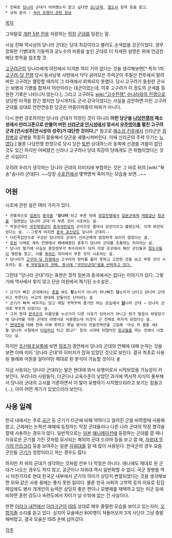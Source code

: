  * 진짜로 [[당나라]] 군대가 어떠했는지 알고 싶다면 [[당/군제]], [[절도사]] 항목 등을 참고.
 * 상위 문서 : [[속어 유행어 관련 정보]]

[[목차]]

그야말로 [[개판 5분 전]]을 자랑하는 [[막장]] [[군대]]를 일컫는 말.

사실 진짜 역사상의 당나라 군대는 당대 최강이라고 불려도 손색없을 강군이었다. 경무장화한 기병대의 기동력과 궁노수의 비중을 높인 군대로 더 자세한 설명은 위에 언급한 해당 항목을 참조할 것.

[[고구려]]군이 당나라에게 야전에서 이겨본 적이 거의 없다는 것을 생각해보면[* 특히 1차 [[고구려-당 전쟁]] 당시 동서남북 사방에서 닥닥 긁어모은 주력군이 주필산 전투에서 말려버린 고구려는 멸망할 때까지 그 타격에서 회복되지 못했다. 당시 고구려가 동원한 군사는 보병과 기병을 합쳐서 15만이라는 대군이었는데, 이후 고구려가 이 정도의 군세를 동원한 기록은 나타니지 않는다.], 그리고 고구려도 [[wiki:"고수전쟁" 수나라와의 전쟁]]으로 상당한 타격을 받긴 했지만 당시까지도 군사 강국이었다는 사실을 감안하면 이런 고구려 군대를 상대로 연전연승한 당군은 어중이떠중이 따위가 아니다.

다시 한번 강조하지만 당나라 군대가 막장인 것이 아니라 '''이런 당군을 [[나당전쟁]]의 매소성에서 만리고혼으로 만들어 버린 [[신라]]군과 [[안시성]]에서 맞서서 [[우주방어]]를 펼친 고구려군과 [안시성주|안시성의 성주]가 대단한 것이다.'''[* 참고로 [[매소성 전투]]에서 신라군은 [[장창]]병과 궁병을 적절히 활용해서 당군을 궤멸시켜버린다. 이때 신라군의 주력 무기는 [[노]]였다.] 물론 나당전쟁 한정으로 당시 당은 [[토번]] 상대하느라 동쪽에 신경쓸 겨를이 없던 것도 있긴 하지만 어찌됐건 신라나 고구려나 당대 최강의 당에게도 큰 위협이었다는 것은 사실이다.

오히려 우리가 생각하는 당나라 군대의 이미지에 부합하는 것은 그 바로 뒤의 [wikl:"북송"송나라 군대]다. ~~당장 [[수호전]]에서 몇백명씩 죽어가는 모습을 보면...~~

== 어원 ==
시초에 관한 설은 여러 가지가 있다.

 * 전통적으로 [[일본]]이 [[중국]]을 ''''당나라''''라고 부른 탓에 [[청일전쟁]]에서 [[일본군]]에게 [[캐발살]]난 [[청]]군을 '형편없는 당나라 군대'라 부른 것이 시초라는 설. 
 * 막장군대인 [[국민혁명군]]이 [[중국국민당]]의 군이므로 줄여서 당군이라고 불렸는데, 이게 와전되었다는 설. --그렇게 따지면 [[중국 공산당]]도 당나라 군대지-- 
 * 다민족집단으로 구성된 당나라의 군대가 신라군에게 엄정하게 보이지 않았다는 설.
 * [[토번]] 이래로 계속 전쟁에서 패배해왔던 중후기 당나라 군대를 조롱하는 의미라는 설.
 * 당나라 말기에 사실상 중앙정부가 허수아비가 되자 지방 곳곳에서 해산 군인들과 [[절도사]]들이 깽판을 쳤고, 이를 [[욕]]하는 의미에서 부른 것이 시초라는 설.
 * 당나라가 [[고구려-당 전쟁]]에서 고구려의 방어를 뜷지 못하고 고전한 것을 보고 부른 것이 시초라는 설. [http://gunsystem.tistory.com/2164 # 국방일보의 견해. 동시에 "국민당군대"설을 반박하고 있다.]

그런데 "당나라 군대"라는 표현은 정작 일본과 중국에서는 없다는 이야기가 있다. 그렇기에 역사에서 찾지 않고 단순 어원에서 제기된 소수설은..

 * 군기가 빠진 군대에서는 [[총]]을 쏴도 '''탕'''소리가 아니라 하나빠진 '''당'''소리가 난다고 당나라 군대라고 부른다는 비교적 현대에 만들어진 단어라는 설
 * 군기가 빠져 싸우지는 않고 매일 꾸벅꾸벅 졸기만 하는 모습에서 '''[[닭]]'''나라 군대 → 당나라 군대로 부르게 되었다는 설. 
 * 그저 현대 [[한국군]]의 이름모를 누군가가 다른 이유가 있어서가 아니고 뭔가 발음이 와닿았기에 당나라를 약한 군대의 대명사로 사용했는데 이것이 군 전체로 퍼지게 되었다는 설.
 * [[현대전]]에 대해 전혀 이해 못하고 옛날 방식의 전술전략만을 고집해 '아오 저 꼴통 새X들 당나라 시절에서 [[타임머신]] 타고 왔냐?' 등의 시대에 뒤떨어진 [[장교]]들을 까는 것에서 나왔다는 설.

하지만 [[조선왕조실록]]에 보면 [[정조]]가 경연에서 당나라 군대의 연패에 대해 논하는 것을 보면 이때 이미 '당나라 군대'의 이미지가 잡혀 있었던 것으로 보인다. 결국 최초로 사용된 용례와 어원을 알아야만 제대로 된 분석이 가능할 것이다. [http://h21.hani.co.kr/arti/reader/together/29016.html #]

지금 사용되는 당나라 군대라는 말은 현대에 와서 유행어로서 시작되었을 가능성이 커 보인다. 우리나라 사람들이, 더군다나 교육수준이 낮았던 과거에 역사적 지식이 풍부해서 당나라 군대의 고사를 거론하면서 이 말이 유행하기 시작했으리라고 보기는 힘들고(...), 아마 어떤 계기가 있었으리라 보인다.

== 사용 일례 ==
한국 내에서는 주로 [[공군]] 등 군기가 타군에 비해 약하다고 알려진 군을 비하할때 사용해왔고, 근래에는 논픽션 매체에 등장하는 막장 군대들이나 다른 나라 군대의 막장 행각을 깔때 사용하는 경우가 많다. 일반적으로는 [[일본]] [[애니메이션]]에 등장하는 군대를 깔 때나 자유로운 군기를 가진 것처럼 묘사되는 해외의 군대 드라마 등을 보고 깔 때, [[자위대 무기의 안습크리]] 등을 보여주는 일본 [[자위대]]를 깔 때 많이 사용된다. 한국군의 경우 요즘 군인들 [[군기]]가 엉망이라고 까는 경우도 많다.

하지만 저 위의 군대가 생각하는 것처럼 전부 다 막장은 아니다. 애니에도 제대로 된 군대가 나오는 경우도 적지 않고, 공군이나 자위대 역시 일반화할 수 없다. 국군 장병들 역시 마찬가지로 현대 한국군 내부에서 군기의 의미가 상당히 변절되었다는 것을 생각해보면 위와 같은 사용 용례는 좋지 못한 일이다. 물론 한국 사회의 고학력 등의 이유로 징집제임에도 병사 개개인의 능력은 상당히 좋은 편이나 모병제를 채택하고 있는 미군 등에 비하면 훈련 강도나 숙련도에서 차이가 날 수밖에 없는 건 사실이다.

한편 [[이라크 내전]]에선 [[이라크군]]이 [[ISIS]] 상대로 매우 졸렬한 모습을 보이고 있는지라, [[오합지졸]] 소리를 듣고 있다. 심지어 모술에선 800명이 쳐들어오자 3개 사단이 그냥 증발해버렸고, 결국 모술은 ISIS 손에 넘어갔다.  

[[각주]]
